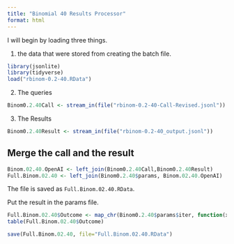 ```yaml
---
title: "Binomial 40 Results Processor"
format: html
---
```


I will begin by loading three things.  

1. the data that were stored from creating the batch file.

```r
library(jsonlite)
library(tidyverse)
load("rbinom-0.2-40.RData")
```

2. The queries

```r
Binom0.2.40Call <- stream_in(file("rbinom-0.2-40-Call-Revised.jsonl"))
```

3. The Results

```r
Binom0.2.40Result <- stream_in(file("rbinom-0.2-40_output.jsonl"))
```

## Merge the call and the result

```r
Binom.02.40.OpenAI <- left_join(Binom0.2.40Call,Binom0.2.40Result)
Full.Binom.02.40 <- left_join(Binom0.2.40$params, Binom.02.40.OpenAI)
```

The file is saved as `Full.Binom.02.40.RData`.

Put the result in the params file.

```r
Full.Binom.02.40$Outcome <- map_chr(Binom0.2.40$params$iter, function(x) { unlist(Binom0.2.40Result$response$body$choices[[x]][[2]][2]) })
table(Full.Binom.02.40$Outcome)
```

```r
save(Full.Binom.02.40, file="Full.Binom.02.40.RData")
```

